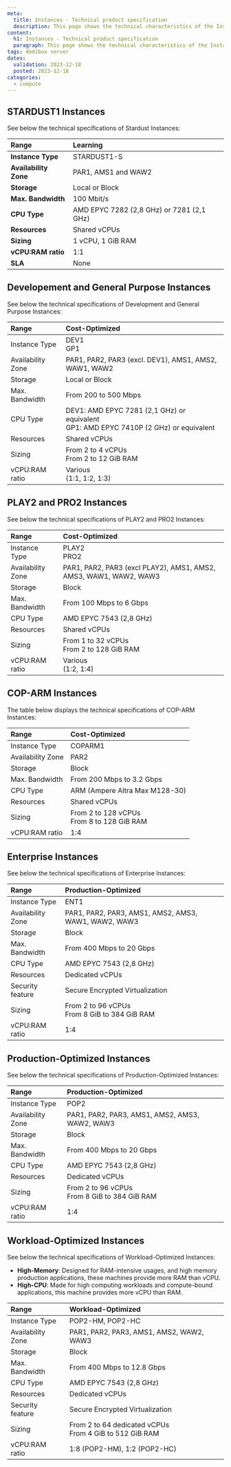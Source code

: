 ```yaml
---
meta:
  title: Instances - Technical product specification
  description: This page shows the technical characteristics of the Instances offer.
content:
  h1: Instances - Technical product specification
  paragraph: This page shows the technical characteristics of the Instances offer.
tags: dedibox server
dates:
  validation: 2023-12-18
  posted: 2023-12-18
categories:
  - compute
---
```


<Concept>

## STARDUST1 Instances

 See below the technical specifications of Stardust Instances:

| **Range**            	  | Learning                                	|
|:------------------------|:------------------------------------------|
| **Instance Type**     	| STARDUST1-S                             	|
| **Availability Zone** 	| PAR1, AMS1 and WAW2                     	|
| **Storage**           	| Local or Block          	                |
| **Max. Bandwidth**     	| 100 Mbit/s              	                |
| **CPU Type**          	| AMD EPYC 7282 (2,8 GHz) or 7281 (2,1 GHz)	|
| **Resources**         	| Shared vCPUs                            	|
| **Sizing**          	    | 1 vCPU, 1 GiB RAM                         |
| **vCPU:RAM ratio**    	| 1:1                     	                |
| **SLA**               	| None                    	                |

</Concept>

<Concept>

## Developement and General Purpose Instances

See below the technical specifications of Development and General Purpose Instances:

| Range                         	| Cost-Optimized                                                              	|
|:--------------------------------|:------------------------------------------------------------------------------|
| Instance Type   	              | DEV1 <br /> GP1                                                      	        |
| Availability Zone   	          | PAR1, PAR2, PAR3 (excl. DEV1), AMS1, AMS2, WAW1, WAW2                         |
| Storage   	                    | Local or Block                                                                |
| Max. Bandwidth   	              | From 200 to 500 Mbps                                                          |
| CPU Type   	                    | DEV1: AMD EPYC 7281 (2,1 GHz) or equivalent<br />GP1: AMD EPYC 7410P (2 GHz) or equivalent|
| Resources   	                  | Shared vCPUs                                                                  |
| Sizing   	                      | From 2 to 4 vCPUs <br />From 2 to 12 GiB RAM                                   |
| vCPU:RAM ratio                  | Various<br />(1:1, 1:2, 1:3)                                                  |

</Concept>

<Concept>

## PLAY2 and PRO2 Instances

See below the technical specifications of PLAY2 and PRO2 Instances:

| Range                         	| Cost-Optimized                                                              	|
|:--------------------------------|:------------------------------------------------------------------------------|
| Instance Type   	              | PLAY2 <br /> PRO2                                                    	        |
| Availability Zone   	          | PAR1, PAR2, PAR3 (excl PLAY2), AMS1, AMS2, AMS3, WAW1, WAW2, WAW3             |
| Storage   	                    | Block                                                                         |
| Max. Bandwidth   	              | From 100 Mbps  to 6 Gbps                                                      |
| CPU Type   	                    | AMD EPYC 7543 (2,8 GHz)                                                       |
| Resources   	                  | Shared vCPUs                                                                  |
| Sizing   	                      | From 1 to 32 vCPUs <br />From 2 to 128 GiB RAM                                |
| vCPU:RAM ratio                  | Various<br />(1:2, 1:4)                                                       |

</Concept>

<Concept>

## COP-ARM Instances

The table below displays the technical specifications of COP-ARM Instances:

| Range                         	| Cost-Optimized                                                              	|
|:--------------------------------|:------------------------------------------------------------------------------|
| Instance Type   	              | COPARM1                                                             	        |
| Availability Zone   	          | PAR2                                                                          |
| Storage   	                    | Block                                                                         |
| Max. Bandwidth   	              | From 200 Mbps to 3.2 Gbps                                                     |
| CPU Type   	                    | ARM (Ampere Altra Max M128-30)                                                |
| Resources   	                  | Shared vCPUs                                                                  |
| Sizing   	                      | From 2 to 128 vCPUs <br />From 8 to 128 GiB RAM                               |
| vCPU:RAM ratio                  | 1:4                                                                           |

</Concept>

<Concept>

## Enterprise Instances

See below the technical specifications of Enterprise Instances:

| Range                         	| Production-Optimized                                                          |
|:--------------------------------|:------------------------------------------------------------------------------|
| Instance Type   	              | ENT1                                                                	        |
| Availability Zone   	          | PAR1, PAR2, PAR3, AMS1, AMS2, AMS3, WAW1, WAW2, WAW3                          |
| Storage   	                    | Block                                                                         |
| Max. Bandwidth   	              | From 400 Mbps to 20 Gbps                                                      |
| CPU Type   	                    | AMD EPYC 7543 (2,8 GHz)                                                       |
| Resources   	                  | Dedicated vCPUs                                                               |
| Security feature                | Secure Encrypted Virtualization                                               |
| Sizing   	                      | From 2 to 96 vCPUs  <br /> From 8 GiB to 384 GiB RAM                          |
| vCPU:RAM ratio                  | 1:4                                                                           |

</Concept>

<Concept>

## Production-Optimized Instances

See below the technical specifications of Production-Optimized Instances:

| Range                         	| Production-Optimized                                                          |
|:--------------------------------|:------------------------------------------------------------------------------|
| Instance Type   	              | POP2                                                                	        |
| Availability Zone   	          | PAR1, PAR2, PAR3, AMS1, AMS2, AMS3, WAW2, WAW3                                |
| Storage   	                    | Block                                                                         |
| Max. Bandwidth   	              | From 400 Mbps to 20 Gbps                                                      |
| CPU Type   	                    | AMD EPYC 7543 (2,8 GHz)                                                       |
| Resources   	                  | Dedicated vCPUs                                                               |
| Sizing   	                      | From 2 to 96 vCPUs  <br /> From 8 GiB to 384 GiB RAM                          |
| vCPU:RAM ratio                  | 1:4                                                                           |

</Concept>

<Concept>

## Workload-Optimized Instances

See below the technical specifications of Workload-Optimized Instances:

* **High-Memory**: Designed for RAM-intensive usages, and high memory production applications, these machines provide more RAM than vCPU.
* **High-CPU**: Made for high computing workloads and compute-bound applications, this machine provides more vCPU than RAM.

| Range                         	| Workload-Optimized                                                            |
|:--------------------------------|:------------------------------------------------------------------------------|
| Instance Type   	              | POP2-HM, POP2-HC                                                      	      |
| Availability Zone   	          | PAR1, PAR2, PAR3, AMS1, AMS2, WAW2, WAW3                                      |
| Storage   	                    | Block                                                                         |
| Max. Bandwidth   	              | From 400 Mbps to 12.8 Gbps                                                    |
| CPU Type   	                    | AMD EPYC 7543 (2,8 GHz)                                                       |
| Resources   	                  | Dedicated vCPUs                                                               |
| Security feature                | Secure Encrypted Virtualization                                               |
| Sizing   	                      | From 2 to 64 dedicated vCPUs <br /> From 4 GiB to 512 GiB RAM                 |
| vCPU:RAM ratio                  | 1:8 (POP2-HM), 1:2 (POP2-HC)                                                  |

</Concept>